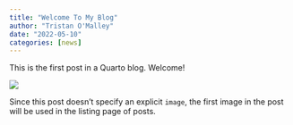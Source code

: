 ```yaml
---
title: "Welcome To My Blog"
author: "Tristan O'Malley"
date: "2022-05-10"
categories: [news]
---
```


This is the first post in a Quarto blog. Welcome!

![](thumbnail.jpg)

Since this post doesn't specify an explicit `image`, the first image in the post will be used in the listing page of posts.
